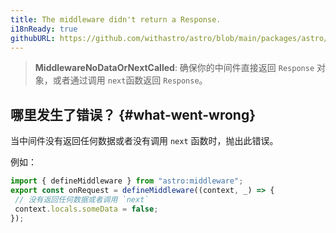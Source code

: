 ```yaml
---
title: The middleware didn't return a Response.
i18nReady: true
githubURL: https://github.com/withastro/astro/blob/main/packages/astro/src/core/errors/errors-data.ts
---
```


> **MiddlewareNoDataOrNextCalled**: 确保你的中间件直接返回 `Response` 对象，或者通过调用 `next`函数返回 `Response`。

## 哪里发生了错误？ \{#what-went-wrong\}

当中间件没有返回任何数据或者没有调用 `next` 函数时，抛出此错误。

例如：

```ts
import { defineMiddleware } from "astro:middleware";
export const onRequest = defineMiddleware((context, _) => {
 // 没有返回任何数据或者调用 `next`
 context.locals.someData = false;
});
```
